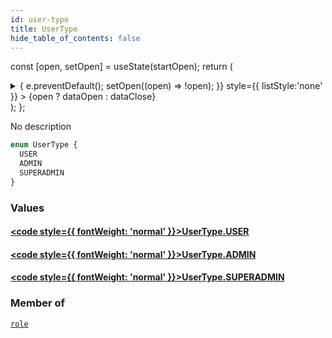 ```yaml
---
id: user-type
title: UserType
hide_table_of_contents: false
---
```






const [open, setOpen] = useState(startOpen);
return (
<details {...(open ? { open: true } : {})} className="details" style={{ border:'none', boxShadow:'none', background:'var(--ifm-background-color)' }}>
<summary
onClick={(e) => {
e.preventDefault();
setOpen((open) => !open);
}}
style={{ listStyle:'none' }} >
{open ? dataOpen : dataClose}
</summary>
{open && children}
</details>
);
};

No description

```graphql
enum UserType {
  USER
  ADMIN
  SUPERADMIN
}
```

### Values

#### [<code style={{ fontWeight: 'normal' }}>UserType.<b>USER</b></code>](#)

>

#### [<code style={{ fontWeight: 'normal' }}>UserType.<b>ADMIN</b></code>](#)

>

#### [<code style={{ fontWeight: 'normal' }}>UserType.<b>SUPERADMIN</b></code>](#)

>

### Member of

[`role`](../../../docs/schema/directives/role) <Badge class="secondary" text="directive"/>
